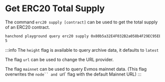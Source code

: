 # Get ERC20 Total Supply

The command `erc20 supply [contract]` can be used to get the total supply of an ERC20 contract.

```sh
hanchond playground query erc20 supply 0x80b5a32E4F032B2a058b4F29EC95EEfEEB87aDcd
5
```

:::info
The `height` flag is available to query archive data, it defaults to `latest`

The flag `url` can be used to change the URL provider.

The flag `mainnet` can be used to query Evmos mainnet data. (This flag overwrites the `node`` and `url` flag with the default Mainnet URL)
:::
